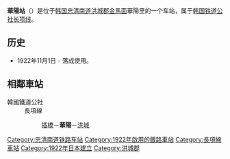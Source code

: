 {{unreferenced|time=2014-07-04T07:35:57+00:00}}
{{about||其他同名车站|华阳站}}
{{朝鮮半島車站資訊
|公司色 = #0066b3
|文字色 = 
|站名 = 華陽站<br />{{lang|en|Hwayang}}
|圖片 = Hwayang sta.jpg
|pxl = 
|圖片說明 =车站站舍
|前一站 = [[插桥站|插桥]]
|前一站距離 = 6.7
|後一站距離 = 5.3
|後一站 = [[洪城站|洪城]]
|諺文 = 화양역
|朝鮮漢字 = 華陽驛
|文觀部式 =Hwayang-yeok 
|馬-賴式 =
|副站名 = 
|車站編號 = 
|停站路線數 = 
|所屬公司 = [[韩国铁道公社|韩国铁道公社]]
|所屬路線 = [[长项线|长项线]]
|距離 = 49.2
|起點站 = [[天安站|天安]]
|所在地 =[[忠清南道|忠清南道]][[洪城郡|洪城郡]][[金馬面|金馬面]]華陽里176-23
|車站構造 = 地面车站
|月台配置 = 2面4线
|啟用年月日 =1922年11月1日 
|廢站年月日 = 
|上下車人次 = 
|統計年度 = 
|轉車 = 
|備註 = 
|全寬備註 = 
}}

'''華陽站'''（{{kor|諺=화양역|漢=華陽驛|羅=Hwayang yeok|f=y}}）是位于[[韩国|韩国]][[忠清南道|忠清南道]][[洪城郡|洪城郡]][[金馬面|金馬面]]華陽里的一个车站，属于[[韩国铁道公社|韩国铁道公社]][[长项线|长项线]]。

== 历史 ==
*1922年11月1日 - 落成使用。

== 相鄰車站 ==
;韓國鐵道公社
:長項線
::[[插橋站|插橋]]－'''華陽'''－[[洪城站|洪城]]

{{长项线}}

[[Category:忠清南道铁路车站|Category:忠清南道铁路车站]]
[[Category:1922年啟用的鐵路車站|Category:1922年啟用的鐵路車站]]
[[Category:長項線車站|Category:長項線車站]]
[[Category:1922年日本建立|Category:1922年日本建立]]
[[Category:洪城郡|Category:洪城郡]]
